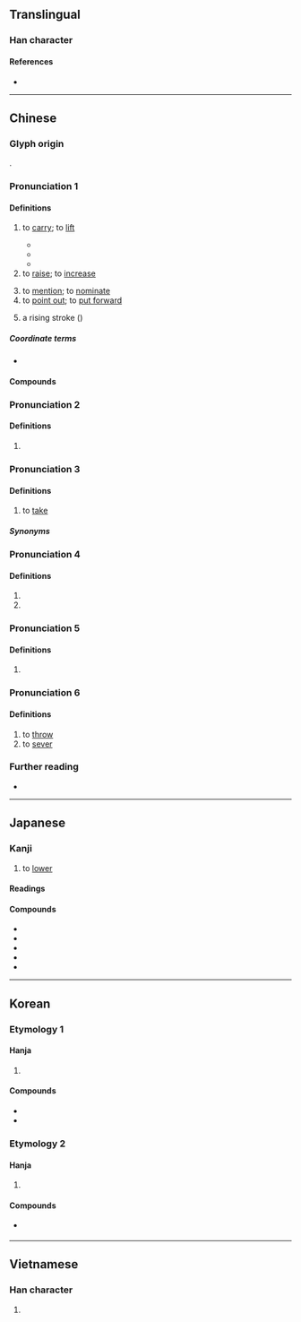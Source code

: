 {{character info}}
==Translingual==
{{stroke order|strokes=12}}
{{stroke order|type=animate}}

===Han character===
{{Han char|rn=64|rad=手|as=09|sn=12|four=56081|canj=QAMO|ids=⿰扌是}}

====References====
* {{Han ref|kx=0441.220|dkj=12344|dj=0792.170|hdz=31915.020|uh=63D0|ud=25552|bh=B4A3|bd=46243}}

----

==Chinese==
{{zh-forms|alt=拿-Pronunciation 3,摕-Pronunciation 3}}

===Glyph origin===
{{Han etym}}
{{Han compound|手|alt1=扌|t1=hand|是|ls=psc|c1=s|c2=p}}.

===Pronunciation 1===
{{zh-pron
|m=tí
|m-s=
|c=tai4
|c-t=
|g=
|h=pfs=thì
|j=
|mb=
|md=tì
|mn=thê/xm:the/xm,zz:ti
|mn-t=ti5
|w=3di
|x=
|mc=2
|oc=1,2
|ma=y
|cat=v,n
}}

====Definitions====
{{zh-hanzi}}

# to [[carry]]; to [[lift]]
#: {{zh-x|提 得{de} 動|to be able to '''carry'''}}
#: {{zh-x|提 不 動|to be unable to '''carry'''}}
#* {{zh-x|這 瓶 酒 我 提 不 起來。|I can't '''lift''' this bottle of wine.}}
#* {{zh-x|把 箱子 提 到 那邊|to '''carry''' the box over there}}
#* {{zh-x|肩 上 提 着 一個 籃子|to '''carry''' a basket on the shoulder}}
# to [[raise]]; to [[increase]]
#: {{zh-x|提價|to increase price}}
# to [[mention]]; to [[nominate]]
# to [[point out]]; to [[put forward]]
#: {{zh-x|提出|to point out}}
# {{lb|zh|Chinese calligraphy}} a rising stroke ({{m|mul|㇀}})

=====Coordinate terms=====
* {{list:basic character strokes/zh}}

====Compounds====
{{zh-der|提供|一字不提|一手提拔|一條提|一闡提|不提|中提琴|中音提琴|休提|低音提琴|借提|偏提|別提|前提|勾提|反提|單提|大前提|大提琴|孩提|安提阿|小前提|小提琴|左挈右提|左提右挈|帕提亞|懷鉛提槧|戲提調|手提包|手提式|手提箱|手提袋|拘提|招提|挈榼提壺|振衣提領|振領提綱|掂提|提不起勁|提交|提人|提倡|提偶|提價|提兵|提出|提刀|提刀弄斧|提前|提劍汗馬|提包|提升|提及|提取|提口拔舌|提名|提問|提單|提報|提塘|提壺|提壺蘆|提婆|提婆達多|提子|提存|提學|提學道|提審|提封|提心吊膽|提心在口|提心弔膽|提成|提戲|提拔|提挈|提振|提掇|提掖|提控|提摩太書|提撕|提撥|提攜|提早|提昇|提根兒|提案|提梁|提款|提款卡|提款機|提溜|提溜著心|提灌|提煉|提燈|提爐|提牌執戟|提牢|提牢官|提琴|提甕出汲|提盒|提省|提督|提破|提示|提示人|提神|提票|提稱語|提筆|提筒|提籃|提綱|提綱挈領|提線|提線木偶|提罐|提耳|提腕|提舉|提舍尼|提花|提葫蘆|提行|提補|提製|提要|提親|提訊|提詞|提調|提請|提議|提貨單|提起|提起公訴|提過|提選|提醒|提鈴喝號|提鞋|提頭|提頭知尾|提香|提高|提齁|握綱提領|攝提|朱提|李提摩太|梜提|波提且利|照提|牌提|狗兔聽提|相提並論|絕口不提|纏提|羅塞提|耳提面命|耳提面訓|胡盧提|舉綱提領|菩提|菩提子|菩提樹|菩提流志|菩提流支|菩提迦耶|菩提達摩|葫蘆提|褓抱提攜|負老提幼|辛辛那提|酒提|釋提桓因|鉤元提要|鉤玄提要|關提|阿提密斯|隻字不提|面命耳提|提手旁|偷提:thau-the̍h;Min Nan|塔提讓|阿克提坎墩|英阿瓦提|擠提|麥蓋提|提康德羅加|阿瓦提|巴依阿瓦提|加依提勒克|烏魯克恰提}}

===Pronunciation 2===
{{zh-pron
|m=dī,tí,1nb=standard in Mainland,1nc=variant in Taiwan,2nb=standard in Taiwan,2nc=variant in Mainland
|c=tai4
|h=pfs=thì
|mn=qz,tw:thê/xm:the/xm,zz:ti
|cat=v
}}

====Definitions====
{{zh-hanzi}}

# {{zh-only|提防|to [[take]] [[precautions]] [[against]]; to [[watch]] [[out]] for}}

===Pronunciation 3===
{{zh-pron
|mn=xm,zz,tp,kh,tn,lk,km,mg,hc,tc:the̍h/qz,mg,jj,ph:thoe̍h/sx,yl:thē/twv:e̍h
|cat=v
}}

====Definitions====
{{zh-hanzi}}

# {{lb|zh|Min Nan|dialectal Hakka}} to [[take]]

=====Synonyms=====
{{zh-dial|拿}}

===Pronunciation 4===
{{zh-pron
|m=chí
|mc=1
|oc=n,1
|cat=n,pn
}}

====Definitions====
{{zh-hanzi}}

# {{zh-alt-form|禔}}
# {{surname|zh}}

===Pronunciation 5===
{{zh-pron
|m=shí
|cat=pn
}}

====Definitions====
{{zh-hanzi}}

# {{zh-only|朱提}}

===Pronunciation 6===
{{zh-pron
|m=dǐ
|cat=v
}}

====Definitions====
{{zh-hanzi}}

# to [[throw]]
# to [[sever]]

===Further reading===
* {{thcwd|8384}}

{{zh-cat|Beginning}}

----

==Japanese==

===Kanji===
{{ja-kanji|grade=5|rs=手09}}

# to [[lower]]

====Readings====
{{ja-readings
|goon=だい
|kanon=てい
|toon=ちょう<ちやう
|kun=さ-げる
}}

====Compounds====
{{der-top|Compounds}}
* {{ja-r|提案|ていあん}}
* {{ja-r|提供|ていきょう}}
* {{ja-r|提出|ていしゅつ}}
* {{ja-r|前提|ぜんてい}}
* {{ja-r|提灯|ちょうちん}}
{{der-bottom}}

----

==Korean==

===Etymology 1===

====Hanja====
{{ko-hanja|끌다|끌|제}}

# {{hanja form of|제|to [[carry]]; to [[lift]]}}

====Compounds====
* {{ko-l|제출|[[submission]]|提出}}
* {{ko-l|제공|[[offer]]|提供}}

===Etymology 2===

====Hanja====
{{ko-hanja|날다|날|시}}

# {{lb|ko|obsolete}} {{hanja form of|시|[[fly]]}}

====Compounds====
* {{lb|ko|obsolete}} {{ko-l|시시||提提}}

----

==Vietnamese==

===Han character===
{{vi-hantu|[[đề]], [[đè]], [[dè]], [[rề]], [[chặn]], [[chẵn]], [[chề]], [[dề]], [[nhè]], [[re]], [[rè]]|rs=手09}}

# {{rfdef|vi|sort=手09}}